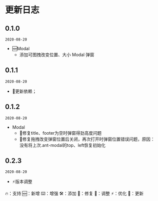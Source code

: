 
<Meta title="CHANGELOG" />

<style>{`
  .md-icon {
    display: none;
  }
`}</style>

# 更新日志

## 0.1.0

`2020-08-20`

- 🆕Modal
  - 添加可图拽改变位置、大小 Modal 弹窗

## 0.1.1

`2020-08-20`

- 🔷更新依赖；

## 0.1.2

`2020-08-20`

- Modal
  - 🐞修复title、footer为空时弹窗得劲高度问题
  - 🐞修复拖拽改变弹窗位置后关闭，再次打开时弹窗位置错误问题，原因：没有将上次.ant-modal的top、left恢复初始化

## 0.2.3

`2020-08-20`
- ⚡️版本调整


<div class="md-icon-describe">
  🔥：支持 🆕：新增 ⌨️：增强 🛠：添加 🐞：修复 💄：调整 ⚡️：优化 🔷：更新
</div>

